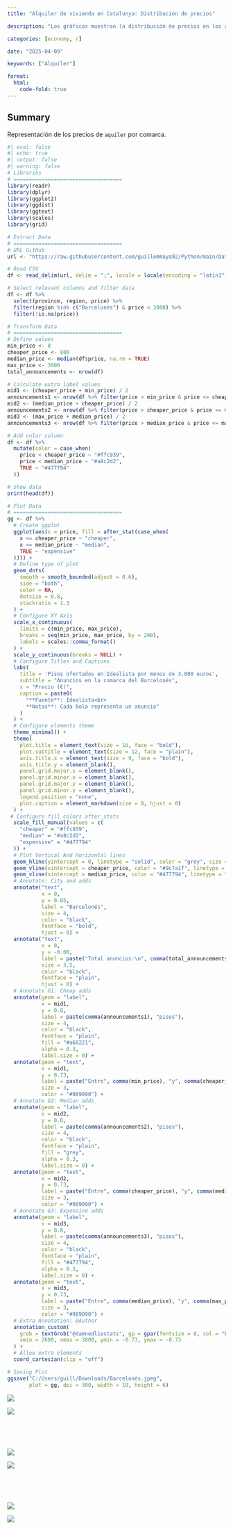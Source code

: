 ```yaml
---
title: "Alquiler de vivienda en Catalunya: Distribución de precios"

description: "Los gráficos muestran la distribución de precios en los anuncios de alquiler ofertados en la plataforma de Idealista en Enero de 2025"

categories: [economy, r]

date: "2025-04-09"

keywords: ["Alquiler"]

format:
  html:
    code-fold: true
---
```


## Summary

Representación de los precios de `aquiler` por comarca.

```r
#| eval: false
#| echo: true
#| output: false
#| warning: false
# Libraries
# ===================================
library(readr)
library(dplyr)
library(ggplot2)
library(ggdist)
library(ggtext)
library(scales)
library(grid)

# Extract Data
# ===================================
# URL GitHub
url <- "https://raw.githubusercontent.com/guillemmaya92/Python/main/Data/Catalunya_CP.csv"

# Read CSV
df <- read_delim(url, delim = ";", locale = locale(encoding = "latin1"))

# Select relevant columns and filter data
df <- df %>%
  select(province, region, price) %>%
  filter(region %in% c("Barcelonès") & price < 3000) %>%
  filter(!is.na(price))

# Transform Data
# ===================================
# Define values
min_price <- 0
cheaper_price <- 800
median_price <- median(df$price, na.rm = TRUE)
max_price <- 3000
total_announcements <- nrow(df)

# Calculate extra label values
mid1 <- (cheaper_price + min_price) / 2
announcements1 <- nrow(df %>% filter(price > min_price & price <= cheaper_price))
mid2 <- (median_price + cheaper_price) / 2
announcements2 <- nrow(df %>% filter(price > cheaper_price & price <= median_price))
mid3 <- (max_price + median_price) / 2
announcements3 <- nrow(df %>% filter(price > median_price & price <= max_price))

# Add color column
df <- df %>%
  mutate(color = case_when(
    price < cheaper_price ~ "#ffc939",
    price < median_price ~ "#a8c2d2",
    TRUE ~ "#477794"
  ))

# Show data
print(head(df))

# Plot Data
# ===================================
gg <- df %>%
  # Create ggplot
  ggplot(aes(x = price, fill = after_stat(case_when(
    x <= cheaper_price ~ "cheaper",
    x <= median_price ~ "median",
    TRUE ~ "expensive"
  )))) +
  # Define type of plot
  geom_dots(
    smooth = smooth_bounded(adjust = 0.6), 
    side = "both", 
    color = NA,
    dotsize = 0.8,
    stackratio = 1.3
  ) +
  # Configure XY Axis
  scale_x_continuous(
    limits = c(min_price, max_price),
    breaks = seq(min_price, max_price, by = 200),
    labels = scales::comma_format()
  ) +
  scale_y_continuous(breaks = NULL) +
  # Configure Titles and Captions
  labs(
    title = 'Pisos ofertados en Idealista por menos de 3.000 euros',
    subtitle = "Anuncios en la comarca del Barcelonés",
    x = "Precio (€)",
    caption = paste0(
      "**Fuente**: Idealista<br>
      **Notas**: Cada bola representa un anuncio"
    )
  ) +
  # Configure elements theme
  theme_minimal() +
  theme(
    plot.title = element_text(size = 16, face = "bold"),
    plot.subtitle = element_text(size = 12, face = "plain"),
    axis.title.x = element_text(size = 9, face = "bold"),
    axis.title.y = element_blank(),
    panel.grid.major.x = element_blank(),
    panel.grid.minor.x = element_blank(),
    panel.grid.major.y = element_blank(),
    panel.grid.minor.y = element_blank(),
    legend.position = "none",
    plot.caption = element_markdown(size = 8, hjust = 0)
  ) +
 # Configure fill colors after_stats
  scale_fill_manual(values = c(
    "cheaper" = "#ffc939",
    "median" = "#a8c2d2",
    "expensive" = "#477794"
  )) +
  # Plot Vertical And Horizontal lines
  geom_hline(yintercept = 0, linetype = "solid", color = "grey", size = 0.5) +
  geom_vline(xintercept = cheaper_price, color = "#9c7a1f", linetype = "dotted", size = 0.25) +
  geom_vline(xintercept = median_price, color = "#477794", linetype = "dotted", size = 0.25) +
  # Annotate: City and adds 
  annotate("text", 
           x = 0, 
           y = 0.05, 
           label = "Barcelonés", 
           size = 4, 
           color = "black", 
           fontface = "bold", 
           hjust = 0) +
  annotate("text", 
           x = 0, 
           y = -0.08, 
           label = paste("Total anuncios:\n", comma(total_announcements)), 
           size = 3.5, 
           color = "black", 
           fontface = "plain", 
           hjust = 0) +
  # Annotate G1: Cheap adds
  annotate(geom = "label", 
           x = mid1, 
           y = 0.8, 
           label = paste(comma(announcements1), "pisos"), 
           size = 4, 
           color = "black", 
           fontface = "plain",
           fill = "#a68221",
           alpha = 0.3,
           label.size = 0) +
  annotate(geom = "text", 
           x = mid1, 
           y = 0.73, 
           label = paste("Entre", comma(min_price), "y", comma(cheaper_price), "(€)"), 
           size = 3, 
           color = "#909090") +
  # Annotate G2: Median adds
  annotate(geom = "label", 
           x = mid2, 
           y = 0.8, 
           label = paste(comma(announcements2), "pisos"), 
           size = 4, 
           color = "black", 
           fontface = "plain",
           fill = "grey",
           alpha = 0.3,
           label.size = 0) +
  annotate(geom = "text", 
           x = mid2, 
           y = 0.73, 
           label = paste("Entre", comma(cheaper_price), "y", comma(median_price), "(€)"), 
           size = 3, 
           color = "#909090") +
  # Annotate G3: Expensive adds
  annotate(geom = "label", 
           x = mid3, 
           y = 0.8, 
           label = paste(comma(announcements3), "pisos"), 
           size = 4, 
           color = "black", 
           fontface = "plain",
           fill = "#477794",
           alpha = 0.3,
           label.size = 0) +
  annotate(geom = "text", 
           x = mid3, 
           y = 0.73, 
           label = paste("Entre", comma(median_price), "y", comma(max_price), "(€)"), 
           size = 3, 
           color = "#909090") +
  # Extra Annotation: @Author
  annotation_custom(
    grob = textGrob("@damnedliestats", gp = gpar(fontsize = 8, col = "black")), 
    xmin = 2600, xmax = 3000, ymin = -0.73, ymax = -0.73
  ) +
  # Allow extra elements
  coord_cartesian(clip = "off")

# Saving Plot
ggsave("C:/Users/guill/Downloads/Barcelonés.jpeg", 
       plot = gg, dpi = 300, width = 10, height = 6)
```

::: {layout-ncol="2"}
![](FIG_Barcelones.jpeg){.lightbox}

![](FIG_Girones.jpeg){.lightbox}
:::

::: {style="height: 25x;"}
:::

<div style="height: 50px;"></div>

::: {style="height: 25x;"}
:::

::: {layout-ncol="2"}
![](FIG_Tarragones.jpeg){.lightbox}

![](FIG_Segria.jpeg){.lightbox}
:::

::: {style="height: 25x;"}
:::

<div style="height: 50px;"></div>

::: {style="height: 25x;"}
:::

::: {layout-ncol="2"}
![](FIG_Catalunya.jpeg){.lightbox}

![](FIG_Catalunya_NC.jpeg){.lightbox}
:::
